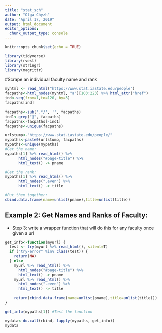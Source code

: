 ```yaml
---
title: "stat_sch"
author: "Olga Chyzh"
date: "April 17, 2019"
output: html_document
editor_options: 
  chunk_output_type: console
---
```


```r
knitr::opts_chunk$set(echo = TRUE)
```


```r
library(tidyverse)
library(rvest)
library(stringr)
library(magrittr)

```



#Scrape an individual faculty name and rank

```r
myhtml <- read_html("https://www.stat.iastate.edu/people")
facpaths<-html_nodes(myhtml, "a")[103:223] %>% html_attr("href")
ind<-seq(from=1,to=120, by=3)
facpaths[ind]

facpaths<-sub('.*/', '', facpaths)
ind1<-grep("@", facpaths)
facpaths<-facpaths[-ind1]
facpaths<-unique(facpaths)

urlstump<-"https://www.stat.iastate.edu/people/"
mypaths<-paste0(urlstump, facpaths)
mypaths<-unique(mypaths)
#Get the name:
mypaths[1] %>% read_html() %>%
      html_nodes("#page-title") %>% 
      html_text() -> pname

#Get the rank:
mypaths[1] %>% read_html() %>%
      html_nodes(".even") %>% 
      html_text() -> title

#Put them together:  
cbind.data.frame(name=unlist(pname),title=unlist(title))

```
## Example 2: Get Names and Ranks of Faculty:

- Step 3: write a wrapper function that will do this for any faculty once given a url
```r
get_info<-function(myurl) {
  test <- try(myurl %>% read_html(), silent=T)
  if ("try-error" %in% class(test)) {
    return(NA)
  } else
    myurl %>% read_html() %>%
      html_nodes("#page-title") %>% 
      html_text() -> pname
    myurl %>% read_html() %>%
      html_nodes(".even") %>% 
      html_text() -> title
  
    return(cbind.data.frame(name=unlist(pname),title=unlist(title)))
}

get_info(mypaths[1]) #Test the function

mydata<-do.call(rbind, lapply(mypaths, get_info))
mydata
```




